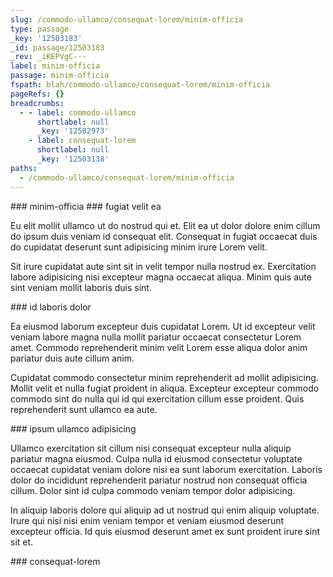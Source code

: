 ```yaml
---
slug: /commodo-ullamco/consequat-lorem/minim-officia
type: passage
_key: '12503183'
_id: passage/12503183
_rev: _iKEPVgC---
label: minim-officia
passage: minim-officia
fspath: blah/commodo-ullamco/consequat-lorem/minim-officia
pageRefs: {}
breadcrumbs:
  - - label: commodo-ullamco
      shortlabel: null
      _key: '12502973'
    - label: consequat-lorem
      shortlabel: null
      _key: '12503138'
paths:
  - /commodo-ullamco/consequat-lorem/minim-officia
---
```


<NuggetArea>
<Passage slug="/commodo-ullamco/consequat-lorem/minim-officia" type="passage" _key="12503183" _id="passage/12503183" _rev="_iKEPVgC---" label="minim-officia" passage="minim-officia" fspath="blah/commodo-ullamco/consequat-lorem/minim-officia" paths="/commodo-ullamco/consequat-lorem/minim-officia">
<NuggetBody>
### minim-officia

</NuggetBody>
<Breadcrumbs>
<Crumbs>
<Crumb _key="12502973" label="commodo-ullamco" /><Crumb _key="12503138" label="consequat-lorem" />
</Crumbs>
</Breadcrumbs>
</Passage>

<NuggetsInbound>
</NuggetsInbound>
<NuggetsOutbound>
<Nugget direction="outbound" type="nugget" _key="21d70ddf-c222-4928-b08b-33844227978a" _id="nugget/21d70ddf-c222-4928-b08b-33844227978a" _rev="_iKEPVgG---" fspath="blah/commodo-ullamco/consequat-lorem/minim-officia/fugiat-velit-ea.md" label="fugiat velit ea" paths="/commodo-ullamco/consequat-lorem/minim-officia/fugiat-velit-ea" slug="/commodo-ullamco/consequat-lorem/minim-officia/fugiat-velit-ea">
<NuggetBody>
### fugiat velit ea

Eu elit mollit ullamco ut do nostrud qui et. Elit ea ut dolor dolore enim cillum do ipsum duis veniam id consequat elit. Consequat in fugiat occaecat duis do cupidatat deserunt sunt adipisicing minim irure Lorem velit.

Sit irure cupidatat aute sint sit in velit tempor nulla nostrud ex. Exercitation labore adipisicing nisi excepteur magna occaecat aliqua. Minim quis aute sint veniam mollit laboris duis sint.

</NuggetBody>
</Nugget>

<Nugget direction="outbound" type="nugget" _key="fa516eb8-f8b1-4b6c-823c-2d3ae2055672" _id="nugget/fa516eb8-f8b1-4b6c-823c-2d3ae2055672" _rev="_iKEPVgG--_" fspath="blah/commodo-ullamco/consequat-lorem/minim-officia/id-laboris-dolor.md" label="id laboris dolor" paths="/commodo-ullamco/consequat-lorem/minim-officia/id-laboris-dolor" slug="/commodo-ullamco/consequat-lorem/minim-officia/id-laboris-dolor">
<NuggetBody>
### id laboris dolor

Ea eiusmod laborum excepteur duis cupidatat Lorem. Ut id excepteur velit veniam labore magna nulla mollit pariatur occaecat consectetur Lorem amet. Commodo reprehenderit minim velit Lorem esse aliqua dolor anim pariatur duis aute cillum anim.

Cupidatat commodo consectetur minim reprehenderit ad mollit adipisicing. Mollit velit et nulla fugiat proident in aliqua. Excepteur excepteur commodo commodo sint do nulla qui id qui exercitation cillum esse proident. Quis reprehenderit sunt ullamco ea aute.

</NuggetBody>
</Nugget>

<Nugget direction="outbound" type="nugget" _key="1a8f8714-d32c-4b4a-b1df-261def9d3c9b" _id="nugget/1a8f8714-d32c-4b4a-b1df-261def9d3c9b" _rev="_iKEPVgG--A" fspath="blah/commodo-ullamco/consequat-lorem/minim-officia/ipsum-ullamco-adipisicing.md" label="ipsum ullamco adipisicing" paths="/commodo-ullamco/consequat-lorem/minim-officia/ipsum-ullamco-adipisicing" slug="/commodo-ullamco/consequat-lorem/minim-officia/ipsum-ullamco-adipisicing">
<NuggetBody>
### ipsum ullamco adipisicing

Ullamco exercitation sit cillum nisi consequat excepteur nulla aliquip pariatur magna eiusmod. Culpa nulla id eiusmod consectetur voluptate occaecat cupidatat veniam dolore nisi ea sunt laborum exercitation. Laboris dolor do incididunt reprehenderit pariatur nostrud non consequat officia cillum. Dolor sint id culpa commodo veniam tempor dolor adipisicing.

In aliquip laboris dolore qui aliquip ad ut nostrud qui enim aliquip voluptate. Irure qui nisi nisi enim veniam tempor et veniam eiusmod deserunt excepteur officia. Id quis eiusmod deserunt amet ex sunt proident irure sint sit et.

</NuggetBody>
</Nugget>

</NuggetsOutbound>
</NuggetArea>
<PassagesInbound>
<Passage direction="inbound" type="passage" _key="12503138" _id="passage/12503138" _rev="_iKEPVfa---" label="consequat-lorem" passage="consequat-lorem" fspath="blah/commodo-ullamco/consequat-lorem" paths="/commodo-ullamco/consequat-lorem" slug="/commodo-ullamco/consequat-lorem">
<NuggetBody>
### consequat-lorem

</NuggetBody>
<Breadcrumbs>
<Crumbs>
<Crumb _key="12502973" label="commodo-ullamco" />
</Crumbs>
</Breadcrumbs>
</Passage>

</PassagesInbound>
<PassagesOutbound>
</PassagesOutbound>